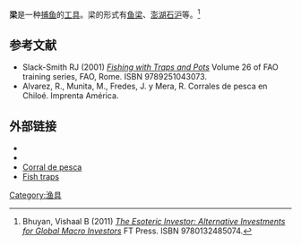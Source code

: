 '''梁'''是一种[[捕鱼|捕鱼]]的[[渔具|工具]]。梁的形式有[[鱼梁|鱼梁]]、[[澎湖石沪|澎湖石沪]]等。<ref>Bhuyan, Vishaal B (2011) [http://books.google.co.nz/books?id=ckjsHtiC5W4C&pg=PA123&lpg=PA123&dq=mediterranean+%22fish+trap+in+the+world%22&source=bl&ots=Dx8O4wlyeV&sig=WCTgwwg3vLt2CGpwZu4WLg8NxbI&hl=en&sa=X&ei=opG4T9PBMYbYigfp4aGKCQ&ved=0CDcQ6AEwAA#v=onepage&q=mediterranean%20%22fish%20trap%20in%20the%20world%22&f=false ''The Esoteric Investor: Alternative Investments for Global Macro Investors''] {{Wayback|url=http://books.google.co.nz/books?id=ckjsHtiC5W4C&pg=PA123&lpg=PA123&dq=mediterranean+%22fish+trap+in+the+world%22&source=bl&ots=Dx8O4wlyeV&sig=WCTgwwg3vLt2CGpwZu4WLg8NxbI&hl=en&sa=X&ei=opG4T9PBMYbYigfp4aGKCQ&ved=0CDcQ6AEwAA#v=onepage&q=mediterranean%20%22fish%20trap%20in%20the%20world%22&f=false |date=20131006052116 }} FT Press. ISBN 9780132485074.</ref>

==参考文献==
{{reflist}}
* Slack-Smith RJ (2001) [http://www.fao.org/docrep/004/x2590e/x2590e00.htm ''Fishing with Traps and Pots''] {{Wayback|url=http://www.fao.org/docrep/004/x2590e/x2590e00.htm |date=20131008203801 }} Volume 26 of FAO training series, FAO, Rome. ISBN 9789251043073.
* Alvarez, R., Munita, M., Fredes, J. y Mera, R. Corrales de pesca en Chiloé. Imprenta América.

==外部链接==
* {{Commons category-inline|Fish traps}}
* {{Commons category-inline|Bottle traps}}
* [https://es.wikipedia.org/wiki/Corral_de_pesca Corral de pesca] {{Wayback|url=https://es.wikipedia.org/wiki/Corral_de_pesca |date=20131208113604 }}
* [https://web.archive.org/web/20080908092936/http://www.coconutstudio.com/Fishing%20Methods%204%20-%20Fish%20Traps.htm Fish traps]

{{捕鱼}}
{{渔业}}
{{鰻魚}}
{{DEFAULTSORT:Fish trap}}
[[Category:渔具|Category:渔具]]